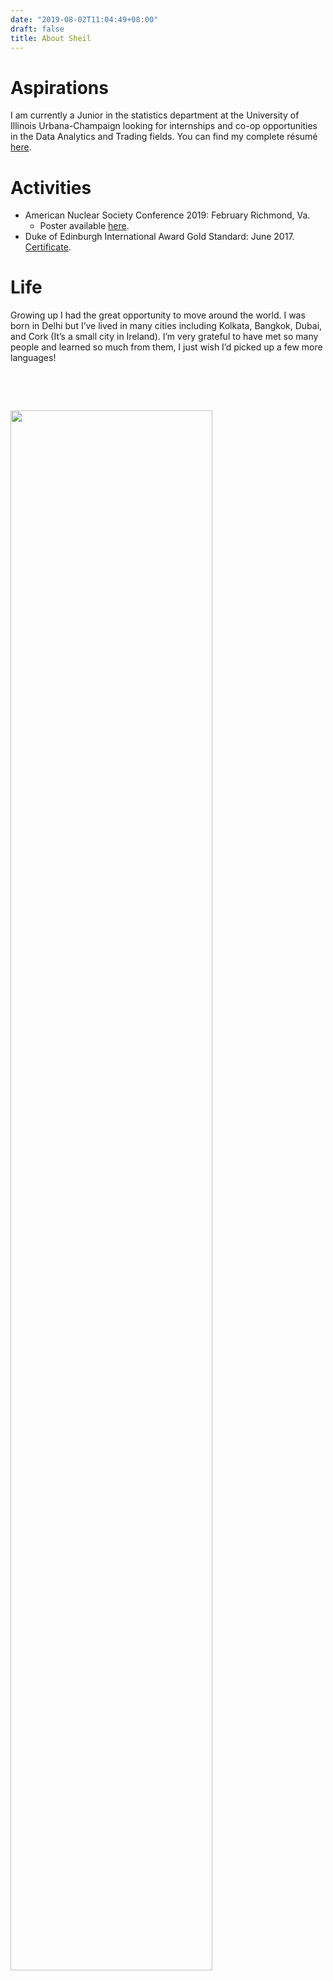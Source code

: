 ```yaml
---
date: "2019-08-02T11:04:49+08:00"
draft: false  
title: About Sheil
---
```



# Aspirations 

I am currently a Junior in the statistics department at the University of Illinois Urbana-Champaign looking for internships and co-op opportunities in the Data Analytics and Trading fields. You can find my complete résumé [here](/PdfFiles/Sheil_CV_Professional_Statistics.pdf).

# Activities 

* American Nuclear Society Conference 2019: February Richmond, Va.
    * Poster available [here](\PdfFiles\Electron Temperature and Density for Argon and Oxygen Based RF Plasmas.pdf).
* Duke of Edinburgh International Award Gold Standard: June 2017. [Certificate](/PdfFiles/DofE Gold.PDF).

# Life 

Growing up I had the great opportunity to move around the world. I was born in Delhi but I've lived in many cities including Kolkata, Bangkok, Dubai, and Cork (It's a small city in Ireland). I'm very grateful to have met so many people and learned so much from them, I just wish I'd picked up a few more languages!          
  
\  

\  

  
           
![](/images/Cute Photos/pic3.jpg){width=80%}   

